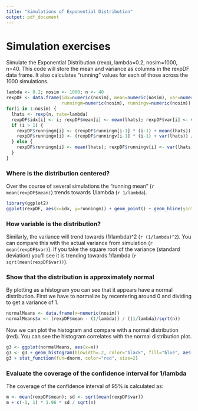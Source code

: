 ```yaml
---
title: "Simulations of Exponential Distribution"
output: pdf_document
---
```


# Simulation exercises
Simulate the Exponential Distribution (rexp), lambda=0.2, nosim=1000, n=40. This code will store the mean and variance as columns in the rexpDF data frame. It also calculates "running" values for each of those across the 1000 simulations.
```r
lambda <- 0.2; nosim <- 1000; n <- 40
rexpDF <- data.frame(idx=numeric(nosim), mean=numeric(nosim), var=numeric(nosim),
                     runningm=numeric(nosim), runningv=numeric(nosim))
for(i in 1:nosim) {
  lhats <- rexp(n, rate=lambda)
  rexpDF$idx[i] <- i; rexpDF$mean[i] <- mean(lhats); rexpDF$var[i] <- var(lhats)
  if (i > 1) {
    rexpDF$runningm[i] <- (rexpDF$runningm[i-1] * (i-1) + mean(lhats)) / i
    rexpDF$runningv[i] <- (rexpDF$runningv[i-1] * (i-1) + var(lhats)) / i
  } else {
    rexpDF$runningm[i] <- mean(lhats); rexpDF$runningv[i] <- var(lhats)
  }
}
```

### Where is the distribution centered?
Over the course of several simulations the "running mean" (`r mean(rexpDF$mean)`) trends towards 1/lambda (`r 1/lambda`).

```r
library(ggplot2)
ggplot(rexpDF, aes(x=idx, y=runningm)) + geom_point() + geom_hline(yintercept=1/lambda)
```

### How variable is the distribution?
Similarly, the variance will trend towards (1/lambda)^2 (`r (1/lambda)^2`). You can compare this with the actual variance from simulation (`r mean(rexpDF$var)`). If you take the square root of the variance (standard deviation) you'll see it is trending towards 1/lambda (`r sqrt(mean(rexpDF$var))`).

### Show that the distribution is approximately normal
By plotting as a histogram you can see that it appears have a normal distribution. First we have to normalize by recentering around 0 and dividing to get a variance of 1.
```r
normalMeans <- data.frame(x=numeric(nosim))
normalMeans$x <- (rexpDF$mean - (1/lambda)) / ((1/lambda)/sqrt(n))
```

Now we can plot the histogram and compare with a normal distribution (red). You can see the histogram correlates with the normal distribution plot.
```r
g3 <- ggplot(normalMeans, aes(x=x))
g3 <- g3 + geom_histogram(binwidth=.2, color="black", fill="blue", aes(y=..density..))
g3 + stat_function(fun=dnorm, color="red", size=2)
```

### Evaluate the coverage of the confidence interval for 1/lambda
The coverage of the confidence interval of 95% is calculated as:
```r
m <- mean(rexpDF$mean); sd <- sqrt(mean(rexpDF$var))
m + c(-1, 1) * 1.96 * sd / sqrt(n)
```